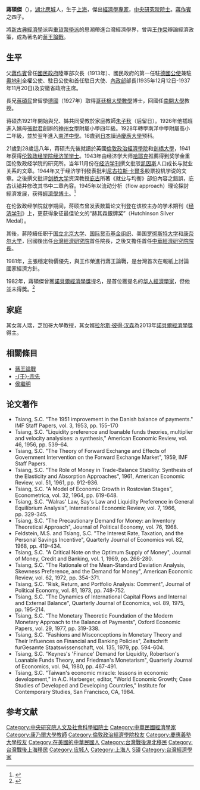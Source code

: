 {{Infobox Scientist
| name = 蔣碩傑<br><small>Sho-Chieh Tsiang</small>
| image = 19690623蔣碩傑.jpg
| image_width = 
| birth_date = 	1918年8月25日
| birth_place = {{ROC-1912|江蘇省}}[[上海縣|上海縣]]
| death_date =	{{death date and age|1993|10|21|1918|8|25}}
| death_place =  {{USA}}[[芝加哥|芝加哥]]
| residence = 
| nationality =  {{ROC}}
| ethnicity = 
| field = [[经济学|经济学]]
| work_institution = [[国立北京大学|国立北京大学]]（1946-1948）<br>[[國立臺灣大學|國立臺灣大學]]（1948-1949）<br>[[国际货币基金组织|国际货币基金组织]]<br>[[罗彻斯特大学|罗彻斯特大学]]（1960-1969）<br>[[康奈尔大学|康奈尔大学]]（1969-1976）<br>[[台湾经济研究院|台湾经济研究院]]（1976-1980）<br>[[中华经济研究院|中华经济研究院]]（1981.07.01-1993）
| alma_mater = [[伦敦政治经济学院|伦敦政治经济学院]] 
| doctoral_advisor =
| known_for  = 
| prizes =
}}
'''蔣碩傑'''（{{bd|1918年|8月25日|1993年|10月21日|catIdx=Jiang蔣}}），[[湖北|湖北]][[應城|應城]]人，生于[[上海|上海]]，傑出[[經濟學|經濟學]][[專家|專家]]，[[中央研究院院士|中央研究院院士]]。[[蔣作賓|蔣作賓]]之四子。

將[[新古典經濟學|新古典經濟學]]派與[[重貨幣學派|重貨幣學派]]的思潮帶進台灣經濟學界，曾與[[王作榮|王作榮]]辯論經濟政策，成為著名的[[蔣王論戰|蔣王論戰]]。

==生平==
父[[蔣作賓|蔣作賓]]曾任[[國民政府|國民政府]]陸軍部次長（1913年）、國民政府的第一任駐[[德國|德國]][[公使|公使]]兼駐[[奧地利|奧地利]]全權公使、駐日公使和首任駐日大使、[[中華民國內政部|內政部]]部長(1935年12月12日-1937年11月20日)及安徽省政府主席。

長兄[[蔣碩民|蔣碩民]]曾留學[[德國|德國]]（1927年）取得[[哥廷根大學|哥廷根大學]][[數學|數學]]博士，回國任[[南開大學|南開大學]]教授。

蒋硕杰1921年開始與兄、姊共同受教於家庭教師[[朱子秋|朱子秋]]（后留日）。1926年他插班進入姨母[[張默君|張默君]]創辦的[[神州女學|神州女學]]附屬小學四年級。1928年轉學南洋中學附屬高小二年級，並於翌年進入[[南洋中學|南洋中學]]。16歲到[[日本|日本]]讀過[[慶應大學|慶應大學]]预科。

21歲到28歲這八年，蒋硕杰先後就讀於英國[[倫敦政治經濟學院|倫敦政治經濟學院]]和[[劍橋大學|劍橋大學]]，1941年获得[[伦敦政经学院|伦敦政经学院]][[经济学|经济学]][[学士|学士]]。1943年由经济学大师[[哈耶克|哈耶克]]推薦得到奖学金重回伦敦政经学院的研究所。当年11月份在[[经济学刊|经济学刊]]撰文批驳[[凯因斯|凯因斯]]人口成长与就业关系的文章。1944年又于经济学刊發表批判[[尼古拉斯·卡爾多|尼古拉斯·卡爾多]]股票投机学说的文章。之後撰文批评[[剑桥大学|剑桥大学]]资深教授[[庇古|庇古]]所著《就业与均衡》部份內容之錯誤，庇古认错并修改其书中二章內容。1945年以流动分析（flow approach）理论探討經濟发展，获得[[經濟學|經濟學]][[博士|博士]]。<ref name=chiang>{{cite web|url=http://www.ylib.com/Search/ShowBook.asp?BookNo=o1059|title=《蔣碩傑先生悼念錄》|publisher=遠流出版 1995 ISBN 9789573226697|accessdate=2009-05-08|archive-date=2009-10-16|archive-url=https://web.archive.org/web/20091016055950/http://www.ylib.com/Search/ShowBook.asp?BookNo=o1059|dead-url=no}}</ref>

在伦敦政经学院就学期间，蒋硕杰曾发表数篇论文刊登在该校主办的学术期刊《[[经济学刊|经济学刊]]》上，更获得象征最佳论文的“赫其森銀牌奖”（Hutchinson Silver Medal）。

其後，蔣陸續任职于[[国立北京大学|国立北京大学]]、[[国际货币基金组织|国际货币基金组织]]、美国[[罗彻斯特大学|罗彻斯特大学]]和[[康奈尔大学|康奈尔大学]]，回國後出任[[台灣經濟研究院|台灣經濟研究院]]首任院長，之後又擔任首任[[中華經濟研究院|中華經濟研究院]][[院長|院長]]。

1981年，主張穩定物價優先，與王作榮進行蔣王論戰，是台灣首次在報紙上討論國家經濟方針。

1982年，蔣碩傑曾獲[[諾貝爾經濟學獎|諾貝爾經濟學獎]]提名，是首位獲提名的[[华人|华人]][[經濟學家|經濟學家]]，但他並未得獎。<ref name="nccu">{{cite web|url=http://econo.nccu.edu.tw/story.php?id=17e|title=国立政治大学经济系|work=[[国立政治大学|国立政治大学]]|accessdate=2008-02-16}}{{dead link|date=2018年4月 |bot=InternetArchiveBot |fix-attempted=yes }}</ref>

==家庭==
其女蔣人瑞，芝加哥大學教授，其女婿[[拉尔斯·彼得·汉森|拉尔斯·彼得·汉森]]為2013年[[諾貝爾經濟學獎|諾貝爾經濟學獎]]得主。

==相關條目==
*[[蔣王論戰|蔣王論戰]]
*[[于宗先|-{于}-宗先]]
*[[侯繼明|侯繼明]]

==论文著作==
<span style="font-size:small">
* Tsiang, S.C. "The 1951 improvement in the Danish balance of payments." IMF Staff Papers, vol. 3, 1953, pp. 155–170
* Tsiang, S.C. "Liquidity preference and loanable funds theories, multiplier and velocity analysises: a synthesis," American Economic Review, vol. 46, 1956, pp. 539–64.
* Tsiang, S.C. "The Theory of Forward Exchange and Effects of Government Intervention on the Forward Exchange Market", 1959, IMF Staff Papers.
* Tsiang, S.C. "The Role of Money in Trade-Balance Stability: Synthesis of the Elasticity and Absorption Approaches", 1961, American Economic Review, vol. 51, 1961, pp. 912-936.
* Tsiang, S.C. "A Model of Economic Growth in Rostovian Stages", Econometrica, vol. 32, 1964, pp. 619-648.
* Tsiang, S.C. "Walras' Law, Say's Law and Liquidity Preference in General Equilibrium Analysis", International Economic Review, vol. 7, 1966, pp. 329-345.
* Tsiang, S.C. "The Precautionary Demand for Money: an Inventory Theoretical Approach", Journal of Political Economy, vol. 76, 1968.
* Feldstein, M.S. and Tsiang, S.C. "The Interest Rate, Taxation, and the Personal Savings Incentive", Quarterly Journal of Economics vol. 82, 1968, pp. 419-434.
* Tsiang, S.C. "A Critical Note on the Optimum Supply of Money", Journal of Money, Credit and Banking, vol. 1, 1969, pp. 266-280.
* Tsiang, S.C. "The Rationale of the Mean-Standard Deviation Analysis, Skewness Preference, and the Demand for Money", American Economic Review, vol. 62, 1972, pp. 354-371.
* Tsiang, S.C. "Risk, Return, and Portfolio Analysis: Comment", Journal of Political Economy, vol. 81, 1973, pp. 748-752.
* Tsiang, S.C. "The Dynamics of International Capital Flows and Internal and External Balance", Quarterly Journal of Economics, vol. 89, 1975, pp. 195-214. 
* Tsiang, S.C. "The Monetary Theoretic Foundation of the Modern Monetary Approach to the Balance of Payments", Oxford Economic Papers, vol. 29, 1977, pp. 319-338.
* Tsiang, S.C. "Fashions and Misconceptions in Monetary Theory and Their Influences on Financial and Banking Policies", Zeitschrift furGesamte Staatswissenschaft, vol. 135, 1979, pp. 594-604.
* Tsiang, S.C. "Keynes's 'Finance' Demand for Liquidity, Robertson's Loanable Funds Theory, and Friedman's Monetarism", Quarterly Journal of Economics, vol. 94, 1980, pp. 467-491.
* Tsiang, S.C. "Taiwan's economic miracle: lessons in economic development," in A.C. Harberger, editor, "World Economic Growth; Case Studies of Developed and Developing Countries," Institute for Contemporary Studies, San Francisco, CA, 1984.

==参考文献==
<div class="references-small">
<references />
</div>

{{中央研究院第二届院士}}
{{DEFAULTSORT:Jiang蔣}}
[[Category:中央研究院人文及社會科學組院士|Category:中央研究院人文及社會科學組院士]]
[[Category:中華民國經濟學家|Category:中華民國經濟學家]]
[[Category:康乃爾大學教師|Category:康乃爾大學教師]]
[[Category:倫敦政治經濟學院校友|Category:倫敦政治經濟學院校友]]
[[Category:慶應義塾大學校友|Category:慶應義塾大學校友]]
[[Category:在美國的中華民國人|Category:在美國的中華民國人]]
[[Category:台灣戰後湖北移民|Category:台灣戰後湖北移民]]
[[Category:台灣戰後上海移民|Category:台灣戰後上海移民]]
[[Category:应城人|Category:应城人]]
[[Category:上海人|Category:上海人]]
[[Category:蔣姓|S碩]]
[[Category:台灣經濟學家|Category:台灣經濟學家]]